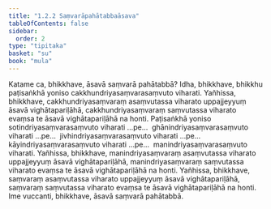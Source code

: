 ```yaml
---
title: "1.2.2 Saṃvarāpahātabbaāsava"
tableOfContents: false
sidebar:
  order: 2
type: "tipitaka"
basket: "su"
book: "mula"
---
```



<DynamicBreadcrumb />

<Division number="22" book="mula">

<Paragraph number="65" book="mula">
Katame ca, bhikkhave, āsavā saṃvarā pahātabbā? Idha, bhikkhave, bhikkhu paṭisaṅkhā yoniso cakkhundriyasaṃvarasaṃvuto viharati. Yañhissa, bhikkhave, cakkhundriyasaṃvaraṃ asaṃvutassa viharato uppajjeyyuṃ āsavā vighātapariḷāhā, cakkhundriyasaṃvaraṃ saṃvutassa viharato evaṃsa te āsavā vighātapariḷāhā na honti. Paṭisaṅkhā yoniso sotindriyasaṃvarasaṃvuto viharati …pe…  ghānindriyasaṃvarasaṃvuto viharati …pe…  jivhindriyasaṃvarasaṃvuto viharati …pe…  kāyindriyasaṃvarasaṃvuto viharati …pe…  manindriyasaṃvarasaṃvuto viharati. Yañhissa, bhikkhave, manindriyasaṃvaraṃ asaṃvutassa viharato uppajjeyyuṃ āsavā vighātapariḷāhā, manindriyasaṃvaraṃ saṃvutassa viharato evaṃsa te āsavā vighātapariḷāhā na honti.
</Paragraph>

<Paragraph number="66" book="mula">
Yañhissa, bhikkhave, saṃvaraṃ asaṃvutassa viharato uppajjeyyuṃ āsavā vighātapariḷāhā, saṃvaraṃ saṃvutassa viharato evaṃsa te āsavā vighātapariḷāhā na honti. Ime vuccanti, bhikkhave, āsavā saṃvarā pahātabbā.
</Paragraph>
</Division>